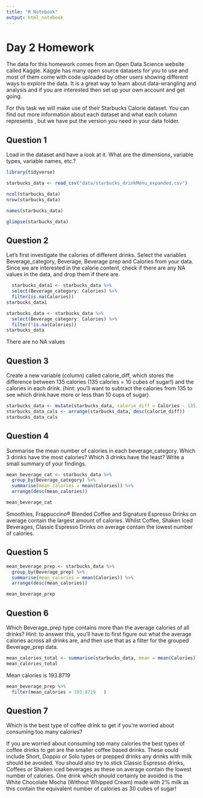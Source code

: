 ```yaml
---
title: "R Notebook"
output: html_notebook
---
```


# Day 2 Homework

The data for this homework comes from an Open Data Science website called Kaggle. Kaggle has many open source datasets for you to use and most of them come with code uploaded by other users showing different ways to explore the data. It is a great way to learn about data-wrangling and analysis and if you are interested then set up your own account and get going.

For this task we will make use of their Starbucks Calorie dataset. You can find out more information about each dataset and what each column represents , but we have put the version you need in your data folder.

## Question 1
Load in the dataset and have a look at it. What are the dimensions, variable types, variable names, etc.?

```r
library(tidyverse)
```

```r
starbucks_data <- read_csv("data/starbucks_drinkMenu_expanded.csv")
```

```r
ncol(starbucks_data)
nrow(starbucks_data)
```



```r
names(starbucks_data)
```


```r
glimpse(starbucks_data)
```

## Question 2
Let’s first investigate the calories of different drinks. Select the variables Beverage_category, Beverage, Beverage prep and Calories from your data. Since we are interested in the calorie content, check if there are any NA values in the data, and drop them if there are.

```r
  starbucks_data1 <- starbucks_data %>% 
  select(Beverage_category: Calories) %>% 
  filter(is.na(Calories))
starbucks_data1


```

```r
starbucks_data <- starbucks_data %>% 
  select(Beverage_category: Calories) %>% 
  filter(!is.na(Calories))
starbucks_data
```

There are no NA values

## Question 3
 Create a new variable (column) called calorie_diff, which stores the difference between 135 calories (135 calories = 10 cubes of sugar!) and the calories in each drink. (hint: you’ll want to subtract the calories from 135 to see which drink have more or less than 10 cups of sugar).
 
```r
starbucks_data <- mutate(starbucks_data, calorie_diff = Calories - 135)
starbucks_data_cals <- arrange(starbucks_data, desc(calorie_diff))
starbucks_data_cals 

```

## Question 4
Summarise the mean number of calories in each beverage_category. Which 3 drinks have the most calories? Which 3 drinks have the least? Write a small summary of your findings.
```r
mean_beverage_cat <- starbucks_data %>% 
  group_by(Beverage_category) %>% 
  summarise(mean_calories = mean(Calories)) %>% 
  arrange(desc(mean_calories))

mean_beverage_cat
```
Smoothies, Frappuccino® Blended Coffee and Signature Espresso Drinks on average contain the largest amount of calories. Whilst Coffee, Shaken Iced Beverages, Classic Espresso Drinks on average contain the lowest number of calories.

## Question 5

```r
mean_beverage_prep <- starbucks_data %>% 
  group_by(Beverage_prep) %>% 
  summarise(mean_calories = mean(Calories)) %>% 
  arrange(desc(mean_calories))

mean_beverage_prep
```

## Question 6
Which Beverage_prep type contains more than the average calories of all drinks?
Hint: to answer this, you’ll have to first figure out what the average calories across all drinks are, and then use that as a filter for the grouped Beverage_prep data.

```r
mean_calories_total <- summarise(starbucks_data, mean = mean(Calories))
mean_calories_total
```
Mean calories is 193.8719	

```r
mean_beverage_prep %>% 
  filter(mean_calories > 193.8719	)
```

## Question 7
Which is the best type of coffee drink to get if you’re worried about consuming too many calories?

If you are worried about consuming too many calories the best types of coffee drinks to get are the smaller coffee based drinks. These could include Short, Doppio or Solo types or prepped drinks any drinks with milk should be avoided. You should also try to stick Classic Espresso drinks, Coffees or Shaken iced beverages as these on average contain the lowest number of calories. One drink which should certainly be avoided is the White Chocolate Mocha (Without Whipped Cream) made with 2% milk as this contain the equivalent number of calories as 30 cubes of sugar!
